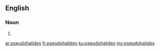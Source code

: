 ==English==

===Noun===
{{head|en|plural}}

# {{plural of|pseudohalide|lang=en|nocat=1}}

[[ar:pseudohalides]]
[[fr:pseudohalides]]
[[ku:pseudohalides]]
[[my:pseudohalides]]